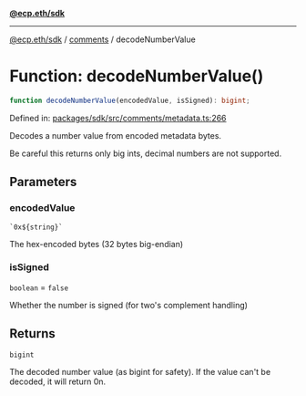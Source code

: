 [**@ecp.eth/sdk**](../../index.mdx)

***

[@ecp.eth/sdk](/sdk-reference/index.mdx) / [comments](/sdk-reference/comments/index.mdx) / decodeNumberValue

# Function: decodeNumberValue()

```ts
function decodeNumberValue(encodedValue, isSigned): bigint;
```

Defined in: [packages/sdk/src/comments/metadata.ts:266](https://github.com/ecp-eth/comments-monorepo/blob/main/packages/sdk/src/comments/metadata.ts#L266)

Decodes a number value from encoded metadata bytes.

Be careful this returns only big ints, decimal numbers are not supported.

## Parameters

### encodedValue

`` `0x${string}` ``

The hex-encoded bytes (32 bytes big-endian)

### isSigned

`boolean` = `false`

Whether the number is signed (for two's complement handling)

## Returns

`bigint`

The decoded number value (as bigint for safety). If the value can't be decoded, it will return 0n.
